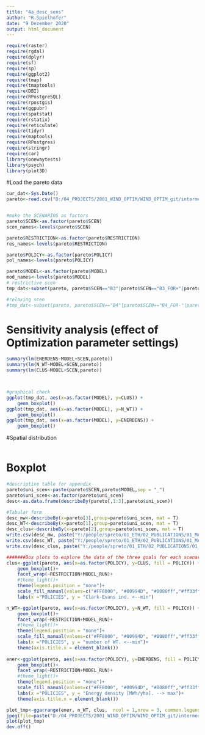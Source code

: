 ```yaml
---
title: "4a_desc_sens"
author: "R.Spielhofer"
date: "9 Dezember 2020"
output: html_document
---
```


```r

require(raster)
require(rgdal)
require(dplyr)
require(sf)
require(sp)
require(ggplot2)
require(tmap)
require(tmaptools)
require(DBI)
require(RPostgreSQL)
require(rpostgis)
require(ggpubr)
require(spatstat)
require(rstatix)
require(reticulate)
require(tidyr)
require(maptools)
require(RPostgres)
require(stringr)
require(car)
library(onewaytests)
library(psych)
library(plot3D)
```

#Load the pareto data
```r
cur_dat<-Sys.Date()
pareto<-read.csv("D:/04_PROJECTS/2001_WIND_OPTIM/WIND_OPTIM_git/intermediate_steps/3_wp/NSGA3_RES/out/fitness_all_201228.csv", sep=",")


#make the SCENARIOS as factors
pareto$SCEN<-as.factor(pareto$SCEN)
scen_names<-levels(pareto$SCEN)

pareto$RESTRICTION<-as.factor(pareto$RESTRICTION)
res_names<-levels(pareto$RESTRICTION)

pareto$POLICY<-as.factor(pareto$POLICY)
pol_names<-levels(pareto$POLICY)

pareto$MODEL<-as.factor(pareto$MODEL)
mod_names<-levels(pareto$MODEL)
# restrictive scen
tmp_dat<-subset(pareto, pareto$SCEN=="B3"|pareto$SCEN=="B3_FOR+"|pareto$SCEN=="B3_ISOS+"|pareto$SCEN=="B3_CRF+")

#relaxing scen
#tmp_dat<-subset(pareto, pareto$SCEN=="B4"|pareto$SCEN=="B4_FOR-"|pareto$SCEN=="B4_ISOS-"|pareto$SCEN=="B4_CRF-")
```

# Sensitivity analysis (effect of Optimization parameter settings)
```r

summary(lm(ENERDENS~MODEL+SCEN,pareto))
summary(lm(N_WT~MODEL+SCEN,pareto))
summary(lm(CLUS~MODEL+SCEN,pareto))



#graphical check
ggplot(tmp_dat, aes(x=as.factor(MODEL), y=CLUS)) +   
    geom_boxplot()
ggplot(tmp_dat, aes(x=as.factor(MODEL), y=N_WT)) +   
    geom_boxplot()
ggplot(tmp_dat, aes(x=as.factor(MODEL), y=ENERDENS)) +   
    geom_boxplot()

```


#Spatial distribution
```r

```

# Boxplot


```r

#descriptive table for appendix
pareto$uni_scen<-paste(pareto$SCEN,pareto$MODEL,sep = "_")
pareto$uni_scen<-as.factor(pareto$uni_scen)
desc<-as.data.frame(describeBy(pareto[,1:3],pareto$uni_scen))

#Tabular form
desc_mw<-describeBy(x=pareto[3],group=pareto$uni_scen, mat = T)
desc_WT<-describeBy(x=pareto[1],group=pareto$uni_scen, mat = T)
desc_clus<-describeBy(x=pareto[2],group=pareto$uni_scen, mat = T)
write.csv(desc_mw, paste("Y:/people/spreto/01_ETH/02_PUBLICATIONS/01_MAIN/3_WIND_OPTIM/Tables/",paste(cur_dat,"mw_desc.csv",sep="_"),sep=""))
write.csv(desc_WT, paste("Y:/people/spreto/01_ETH/02_PUBLICATIONS/01_MAIN/3_WIND_OPTIM/Tables/",paste(cur_dat,"WT_desc.csv",sep="_"),sep=""))
write.csv(desc_clus, paste("Y:/people/spreto/01_ETH/02_PUBLICATIONS/01_MAIN/3_WIND_OPTIM/Tables/",paste(cur_dat,"clus_desc.csv",sep="_"),sep=""))

#######Box plots to explore the data of the three goals for each scenario
clus<-ggplot(pareto, aes(x=as.factor(POLICY), y=CLUS, fill = POLICY)) +   
    geom_boxplot()+
    facet_wrap(~RESTRICTION+MODEL_RUN)+
    #theme_light()+
    theme(legend.position = "none")+
    scale_fill_manual(values=c("#FF8000", "#00994D", "#0080ff","#ff33ff"))+
    labs(x ="POLICIES", y = "Clark-Evans ind. <--min")

n_WT<-ggplot(pareto, aes(x=as.factor(POLICY), y=N_WT, fill = POLICY)) +   
    geom_boxplot()+
    facet_wrap(~RESTRICTION+MODEL_RUN)+
    #theme_light()+
    theme(legend.position = "none")+
    scale_fill_manual(values=c("#FF8000", "#00994D", "#0080ff","#ff33ff"))+
    labs(x ="POLICIES", y = "number of WT. <--min")+
    theme(axis.title.x = element_blank()) 
    
ener<-ggplot(pareto, aes(x=as.factor(POLICY), y=ENERDENS, fill = POLICY)) +   
    geom_boxplot()+
    facet_wrap(~RESTRICTION+MODEL_RUN)+
    #theme_light()+
    theme(legend.position = "none")+
    scale_fill_manual(values=c("#FF8000", "#00994D", "#0080ff","#ff33ff"))+
    labs(x ="POLICIES", y = "Energy density [MWh/yha]. --> max")+
    theme(axis.title.x = element_blank())

plot_tmp<-ggarrange(ener, n_WT, clus,  ncol = 1,nrow = 3, common.legend = T,labels = "auto")    
jpeg(file=paste("D:/04_PROJECTS/2001_WIND_OPTIM/WIND_OPTIM_git/intermediate_steps/4_wp/descriptives/",paste(name,"_fitness_box.jpg",sep=""),sep=""),width = 1500, height = 2000)
plot(plot_tmp)
dev.off()


```

